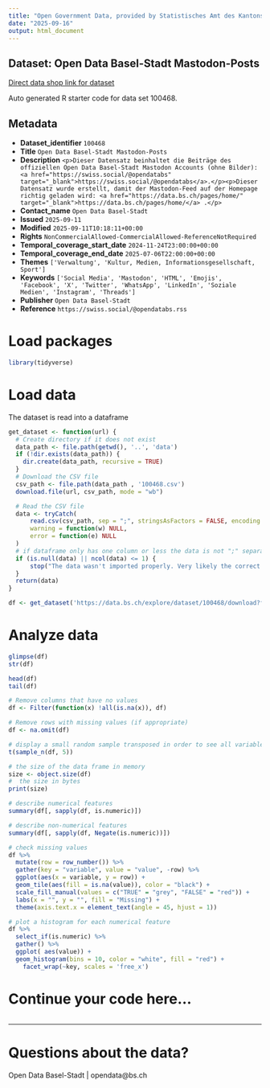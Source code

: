 ```yaml
---
title: "Open Government Data, provided by Statistisches Amt des Kantons Basel-Stadt - DCC Data Competence Center"
date: "2025-09-16"
output: html_document
---
```


## Dataset: Open Data Basel-Stadt Mastodon-Posts

[Direct data shop link for dataset](https://data.bs.ch/explore/dataset/100468)

Auto generated R starter code for data set 100468.

## Metadata

- **Dataset_identifier** `100468`
- **Title** `Open Data Basel-Stadt Mastodon-Posts`
- **Description** `<p>Dieser Datensatz beinhaltet die Beiträge des offiziellen Open Data Basel-Stadt Mastodon Accounts (ohne Bilder): <a href="https://swiss.social/@opendatabs" target="_blank">https://swiss.social/@opendatabs</a>.</p><p>Dieser Datensatz wurde erstellt, damit der Mastodon-Feed auf der Homepage richtig geladen wird: <a href="https://data.bs.ch/pages/home/" target="_blank">https://data.bs.ch/pages/home/</a> .</p>`
- **Contact_name** `Open Data Basel-Stadt`
- **Issued** `2025-09-11`
- **Modified** `2025-09-11T10:18:11+00:00`
- **Rights** `NonCommercialAllowed-CommercialAllowed-ReferenceNotRequired`
- **Temporal_coverage_start_date** `2024-11-24T23:00:00+00:00`
- **Temporal_coverage_end_date** `2025-07-06T22:00:00+00:00`
- **Themes** `['Verwaltung', 'Kultur, Medien, Informationsgesellschaft, Sport']`
- **Keywords** `['Social Media', 'Mastodon', 'HTML', 'Emojis', 'Facebook', 'X', 'Twitter', 'WhatsApp', 'LinkedIn', 'Soziale Medien', 'Instagram', 'Threads']`
- **Publisher** `Open Data Basel-Stadt`
- **Reference** `https://swiss.social/@opendatabs.rss`


# Load packages

```r

library(tidyverse)
```

# Load data

The dataset is read into a dataframe

```r
get_dataset <- function(url) {
  # Create directory if it does not exist
  data_path <- file.path(getwd(), '..', 'data')
  if (!dir.exists(data_path)) {
    dir.create(data_path, recursive = TRUE)
  }
  # Download the CSV file
  csv_path <- file.path(data_path , '100468.csv')
  download.file(url, csv_path, mode = "wb")

  # Read the CSV file
  data <- tryCatch(
      read.csv(csv_path, sep = ";", stringsAsFactors = FALSE, encoding = "UTF-8"),
      warning = function(w) NULL,
      error = function(e) NULL
  )
  # if dataframe only has one column or less the data is not ";" separated
  if (is.null(data) || ncol(data) <= 1) {
      stop("The data wasn't imported properly. Very likely the correct separator couldn't be found.\nPlease check the dataset manually and adjust the code.")
  }
  return(data)
}
```

```r

df <- get_dataset('https://data.bs.ch/explore/dataset/100468/download?format=csv&timezone=Europe%2FZurich')

```

# Analyze data

```r

glimpse(df)
str(df)

head(df)
tail(df)

```

```r
# Remove columns that have no values
df <- Filter(function(x) !all(is.na(x)), df)

# Remove rows with missing values (if appropriate)
df <- na.omit(df)
```

```r
# display a small random sample transposed in order to see all variables
t(sample_n(df, 5))
```

```r
# the size of the data frame in memory
size <- object.size(df)
#  the size in bytes
print(size)
```

```r
# describe numerical features
summary(df[, sapply(df, is.numeric)])
```

```r
# describe non-numerical features
summary(df[, sapply(df, Negate(is.numeric))])
```

```r
# check missing values
df %>%
  mutate(row = row_number()) %>%
  gather(key = "variable", value = "value", -row) %>%
  ggplot(aes(x = variable, y = row)) +
  geom_tile(aes(fill = is.na(value)), color = "black") +
  scale_fill_manual(values = c("TRUE" = "grey", "FALSE" = "red")) +
  labs(x = "", y = "", fill = "Missing") +
  theme(axis.text.x = element_text(angle = 45, hjust = 1))
```

```r
# plot a histogram for each numerical feature
df %>%
  select_if(is.numeric) %>%
  gather() %>%
  ggplot( aes(value)) +
  geom_histogram(bins = 10, color = "white", fill = "red") +
    facet_wrap(~key, scales = 'free_x')
```

# Continue your code here...

```r

```
------------------------------------------------------------------------

# Questions about the data?

Open Data Basel-Stadt | opendata@bs.ch
